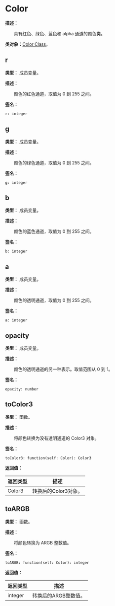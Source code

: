 
# Color

**描述：**

&emsp;&emsp;具有红色、绿色、蓝色和 alpha 通道的颜色类。

**类对象：**[Color Class](/docs/api/Class%20Object/Color)。

## r

**类型：** 成员变量。

**描述：**

&emsp;&emsp;颜色的红色通道，取值为 0 到 255 之间。

**签名：**
```tl
r: integer
```

## g

**类型：** 成员变量。

**描述：**

&emsp;&emsp;颜色的绿色通道，取值为 0 到 255 之间。

**签名：**
```tl
g: integer
```

## b

**类型：** 成员变量。

**描述：**

&emsp;&emsp;颜色的蓝色通道，取值为 0 到 255 之间。

**签名：**
```tl
b: integer
```

## a

**类型：** 成员变量。

**描述：**

&emsp;&emsp;颜色的透明通道，取值为 0 到 255 之间。

**签名：**
```tl
a: integer
```

## opacity

**类型：** 成员变量。

**描述：**

&emsp;&emsp;颜色的透明通道的另一种表示。取值范围从 0 到 1。

**签名：**
```tl
opacity: number
```

## toColor3

**类型：** 函数。

**描述：**

&emsp;&emsp;将颜色转换为没有透明通道的 Color3 对象。

**签名：**
```tl
toColor3: function(self: Color): Color3
```

**返回值：**

| 返回类型 | 描述 |
| --- | --- |
| Color3 | 转换后的Color3对象。 |

## toARGB

**类型：** 函数。

**描述：**

&emsp;&emsp;将颜色转换为 ARGB 整数值。

**签名：**
```tl
toARGB: function(self: Color): integer
```

**返回值：**

| 返回类型 | 描述 |
| --- | --- |
| integer | 转换后的ARGB整数值。 |